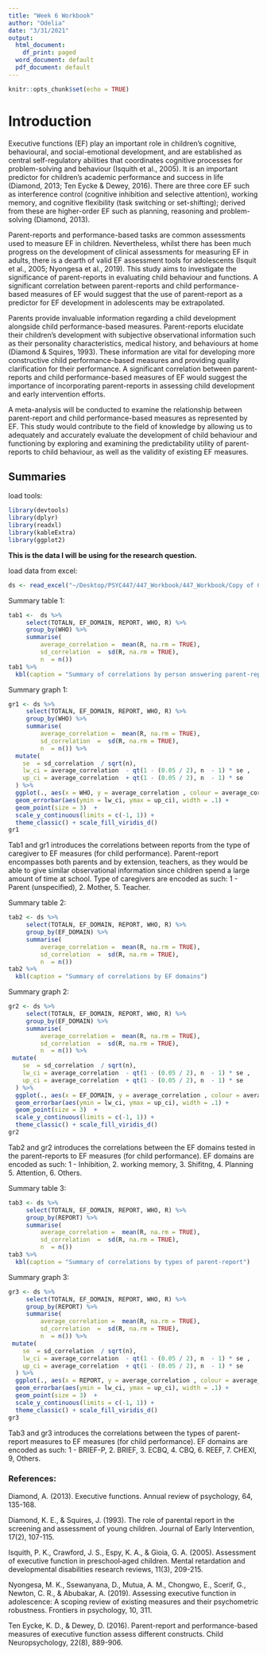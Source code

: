 ```yaml
---
title: "Week 6 Workbook"
author: "Odelia"
date: "3/31/2021"
output:
  html_document:
    df_print: paged
  word_document: default
  pdf_document: default
---
```


```r
knitr::opts_chunk$set(echo = TRUE)
```

# Introduction

Executive functions (EF) play an important role in children’s cognitive, behavioural, and social-emotional development, and are established as central self-regulatory abilities that coordinates cognitive processes for problem-solving and behaviour (Isquith et al., 2005). It is an important predictor for children’s academic performance and success in life (Diamond, 2013; Ten Eycke & Dewey, 2016). There are three core EF such as interference control (cognitive inhibition and selective attention), working memory, and cognitive flexibility (task switching or set-shifting); derived from these are higher-order EF such as planning, reasoning and problem-solving (Diamond, 2013). 

Parent-reports and performance-based tasks are common assessments used to measure EF in children. Nevertheless, whilst there has been much progress on the development of clinical assessments for measuring EF in adults, there is a dearth of valid EF assessment tools for adolescents (Isquit et al., 2005; Nyongesa et al., 2019). This study aims to investigate the significance of parent-reports in evaluating child behaviour and functions. A significant correlation between parent-reports and child performance-based measures of EF would suggest that the use of parent-report as a predictor for EF development in adolescents may be extrapolated.

Parents provide invaluable information regarding a child development alongside child performance-based measures. Parent-reports elucidate their children’s development with subjective observational information such as their personality characteristics, medical history, and behaviours at home (Diamond & Squires, 1993). These information are vital for developing more constructive child performance-based measures and providing quality clarification for their performance. A significant correlation between parent-reports and child performance-based measures of EF would suggest the importance of incorporating parent-reports in assessing child development and early intervention efforts.

A meta-analysis will be conducted to examine the relationship between parent-report and child	performance-based measures as represented by EF. This study would contribute to the field of knowledge by allowing us to adequately and accurately evaluate the development of child behaviour and functioning by exploring and examining the predictability utility of parent-reports to child behaviour, as well as the validity of existing EF measures.

## Summaries

load tools:
```r
library(devtools)
library(dplyr)
library(readxl)
library(kableExtra)
library(ggplot2)
```

**This is the data I will be using for the research question.**

load data from excel:
```r
ds <- read_excel("~/Desktop/PSYC447/447_Workbook/447_Workbook/Copy of Coding_sheet_MA.csv - Odelia's thesis - Coding_sheet_MA.csv - Included_studies.xlsx")
```

Summary table 1:
```r
tab1 <-  ds %>%
     select(TOTALN, EF_DOMAIN, REPORT, WHO, R) %>%
     group_by(WHO) %>%
     summarise(
         average_correlation =  mean(R, na.rm = TRUE),
         sd_correlation  =  sd(R, na.rm = TRUE),
         n  = n())
tab1 %>%
  kbl(caption = "Summary of correlations by person answering parent-report")
```

Summary graph 1:
```r
gr1 <- ds %>%
     select(TOTALN, EF_DOMAIN, REPORT, WHO, R) %>%
     group_by(WHO) %>%
     summarise(
         average_correlation =  mean(R, na.rm = TRUE),
         sd_correlation  =  sd(R, na.rm = TRUE),
         n  = n()) %>%
  mutate(
    se  = sd_correlation  / sqrt(n),
    lw_ci = average_correlation  - qt(1 - (0.05 / 2), n  - 1) * se ,
    up_ci = average_correlation  + qt(1 - (0.05 / 2), n  - 1) * se
  ) %>%
  ggplot(., aes(x = WHO, y = average_correlation , colour = average_correlation)) +
  geom_errorbar(aes(ymin = lw_ci, ymax = up_ci), width = .1) +
  geom_point(size = 3)  +
  scale_y_continuous(limits = c(-1, 1)) +
  theme_classic() + scale_fill_viridis_d()
gr1
```

Tab1 and gr1 introduces the correlations between reports from the type of caregiver to EF measures (for child performance). Parent-report encompasses both parents and by extension, teachers, as they would be able to give similar observational information since children spend a large amount of time at school. Type of caregivers are encoded as such: 1 - Parent (unspecified), 2. Mother, 5. Teacher.

Summary table 2:
```r
tab2 <- ds %>%
     select(TOTALN, EF_DOMAIN, REPORT, WHO, R) %>%
     group_by(EF_DOMAIN) %>%
     summarise(
         average_correlation =  mean(R, na.rm = TRUE),
         sd_correlation  =  sd(R, na.rm = TRUE),
         n  = n())
tab2 %>%
  kbl(caption = "Summary of correlations by EF domains")
```

Summary graph 2:
```r
gr2 <- ds %>%
     select(TOTALN, EF_DOMAIN, REPORT, WHO, R) %>%
     group_by(EF_DOMAIN) %>%
     summarise(
         average_correlation =  mean(R, na.rm = TRUE),
         sd_correlation  =  sd(R, na.rm = TRUE),
         n  = n()) %>%
 mutate(
    se  = sd_correlation  / sqrt(n),
    lw_ci = average_correlation  - qt(1 - (0.05 / 2), n  - 1) * se ,
    up_ci = average_correlation  + qt(1 - (0.05 / 2), n  - 1) * se
  ) %>%
  ggplot(., aes(x = EF_DOMAIN, y = average_correlation , colour = average_correlation)) +
  geom_errorbar(aes(ymin = lw_ci, ymax = up_ci), width = .1) +
  geom_point(size = 3)  +
  scale_y_continuous(limits = c(-1, 1)) +
  theme_classic() + scale_fill_viridis_d()
gr2 
```

Tab2 and gr2 introduces the correlations between the EF domains tested in the parent-reports to EF measures (for child performance). EF domains are encoded as such: 1 - Inhibition, 2. working memory, 3. Shifitng, 4. Planning 5. Attention, 6. Others.

Summary table 3:
```r
tab3 <- ds %>%
     select(TOTALN, EF_DOMAIN, REPORT, WHO, R) %>%
     group_by(REPORT) %>%
     summarise(
         average_correlation =  mean(R, na.rm = TRUE),
         sd_correlation  =  sd(R, na.rm = TRUE),
         n  = n())
tab3 %>%
  kbl(caption = "Summary of correlations by types of parent-report")
```

Summary graph 3:
```r
gr3 <- ds %>%
     select(TOTALN, EF_DOMAIN, REPORT, WHO, R) %>%
     group_by(REPORT) %>%
     summarise(
         average_correlation =  mean(R, na.rm = TRUE),
         sd_correlation  =  sd(R, na.rm = TRUE),
         n  = n()) %>%
 mutate(
    se  = sd_correlation  / sqrt(n),
    lw_ci = average_correlation  - qt(1 - (0.05 / 2), n  - 1) * se ,
    up_ci = average_correlation  + qt(1 - (0.05 / 2), n  - 1) * se
  ) %>%
  ggplot(., aes(x = REPORT, y = average_correlation , colour = average_correlation)) +
  geom_errorbar(aes(ymin = lw_ci, ymax = up_ci), width = .1) +
  geom_point(size = 3)  +
  scale_y_continuous(limits = c(-1, 1)) +
  theme_classic() + scale_fill_viridis_d()
gr3
```

Tab3 and gr3 introduces the correlations between the types of parent-report measures to EF measures (for child performance). EF domains are encoded as such: 1 - BRIEF-P, 2. BRIEF, 3. ECBQ, 4. CBQ, 6. REEF, 7. CHEXI, 9, Others.


### References:

Diamond, A. (2013). Executive functions. Annual review of psychology, 64, 135-168.

Diamond, K. E., & Squires, J. (1993). The role of parental report in the screening and assessment of young children. Journal of Early Intervention, 17(2), 107-115.

Isquith, P. K., Crawford, J. S., Espy, K. A., & Gioia, G. A. (2005). Assessment of executive function in preschool‐aged children. Mental retardation and developmental disabilities research reviews, 11(3), 209-215.

Nyongesa, M. K., Ssewanyana, D., Mutua, A. M., Chongwo, E., Scerif, G., Newton, C. R., & Abubakar, A. (2019). Assessing executive function in adolescence: A scoping review of existing measures and their psychometric robustness. Frontiers in psychology, 10, 311.

Ten Eycke, K. D., & Dewey, D. (2016). Parent-report and performance-based measures of executive function assess different constructs. Child Neuropsychology, 22(8), 889-906.
